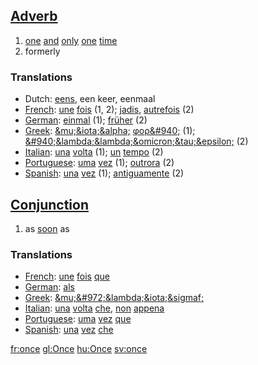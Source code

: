 ==[[Adverb]]==

#[[one]] [[and]] [[only]] [[one]] [[time]]
#formerly

===Translations===
*Dutch: [[eens]], een keer, eenmaal
*[[French]]: [[une]] [[fois]] (1, 2); [[jadis]], [[autrefois]] (2)
*[[German]]: [[einmal]] (1); [[früher]] (2)
*[[Greek]]: [[&mu;&iota;&alpha;]] [[φορ&#940;]] (1); [[&#940;&lambda;&lambda;&omicron;&tau;&epsilon;]] (2)
*[[Italian]]: [[una]] [[volta]] (1); [[un]] [[tempo]] (2)
*[[Portuguese]]: [[uma]] [[vez]] (1); [[outrora]] (2)
*[[Spanish]]: [[una]] [[vez]] (1); [[antiguamente]] (2)

==[[Conjunction]]==

#as [[soon]] as

===Translations===

*[[French]]: [[une]] [[fois]] [[que]]
*[[German]]: [[als]]
*[[Greek]]: [[&mu;&#972;&lambda;&iota;&sigmaf;]]
*[[Italian]]: [[una]] [[volta]] [[che]], [[non]] [[appena]]
*[[Portuguese]]: [[uma]] [[vez]] [[que]]
*[[Spanish]]: [[una]] [[vez]] [[che]]

[[fr:once]]
[[gl:Once]]
[[hu:Once]]
[[sv:once]]